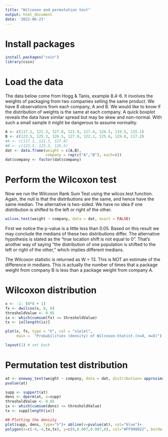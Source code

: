 ---
title: "Wilcoxon and permutation test"
output: html_document
date: '2022-06-23'
---

# Install packages
```{r}
install.packages("coin")
library(coin)
```

# Load the data
The data below come from Hogg & Tanis, example 8.4-6. It involves the weights of packaging from two companies selling the same product. We have 8 observations from each company, A and B. We would like to know if the distribution of weights is the same at each company. A quick boxplot reveals the data have similar spread but may be skew and non-normal. With such a small sample it might be dangerous to assume normality.

```{r}
A <- c(117.1, 121.3, 127.8, 121.9, 117.4, 124.5, 119.5, 115.1)
B <- c(123.5, 125.3, 126.5, 127.9, 122.1, 125.6, 129.8, 117.2)
#A <- c(117.1, 121.3, 127.8)
#B <- c(123.5, 125.3, 126.5)
dat <- data.frame(weight = c(A,B), 
                  company = rep(c("A","B"), each=8))
dat$company <- factor(dat$company)
```

# Perform the Wilcoxon test
Now we run the Wilcoxon Rank Sum Test using the wilcox.test function. Again, the null is that the distributions are the same, and hence have the same median. The alternative is two-sided. We have no idea if one distribution is shifted to the left or right of the other.

```{r}
wilcox.test(weight ~ company, data = dat, exact = FALSE)
```

First we notice the p-value is a little less than 0.05. Based on this result we may conclude the medians of these two distributions differ. The alternative hypothesis is stated as the “true location shift is not equal to 0”. That’s another way of saying “the distribution of one population is shifted to the left or right of the other,” which implies different medians.

The Wilcoxon statistic is returned as W = 13. This is NOT an estimate of the difference in medians. This is actually the number of times that a package weight from company B is less than a package weight from company A.

# Wilcoxon distribution
```{r}
x <- -1: (8*8 + 1)
fx <- dwilcox(x, 8, 8)
thresholdValue <- 0.05
ix <- which(cumsum(fx) <= thresholdValue)
tx <- ix[length(ix)]

plot(x, fx, type = "h", col = "violet",
     main =  "Probabilities (density) of Wilcoxon-Statist.(n=8, m=8)") + abline(v=13, col="blue")+ polygon(c(x[x <= tx], tx, tx), c(fx[x <= tx], 0, 0), col=rgb(1, 0, 0,0.5), border=NA) 

layout(1) # set back
```

# Permutation test distribution
```{r}
at <- oneway_test(weight ~ company, data = dat, distribution= approximate(nresample = 10000))
pvalue(at)

supp <- support(at)
dens <- dperm(at, x=supp)
thresholdValue <- 0.05
ix <- which(cumsum(dens) <= thresholdValue)
tx <- supp[length(ix)]

## Plotting the density
plot(supp, dens, type="h")+ abline(v=pvalue(at), col="blue")+ 
polygon(x=c(-4,-4,tx,tx), y=c(0,0.007,0.007,0), col="#FF990022", border=F)
```



